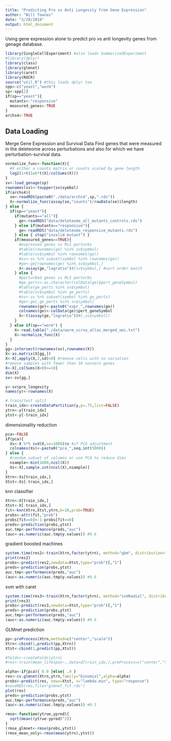 ```yaml
---
title: "Predicting Pro vs Anti Longevity from Gene Expression"
author: "Will Townes"
date: "3/29/2018"
output: html_document
---
```


Using gene expression alone to predict pro vs anti longevity genes from genage database.

```r
library(SingleCellExperiment) #also loads SummarizedExperiment
#library(dplyr)
library(class)
library(glmnet)
library(caret)
library(ROCR)
source("util.R") #this loads dplyr too
spp<-c("yeast","worm")
sp<-spp[2]
if(sp=="yeast"){
  mutants<-"responsive"
  measured_genes<-TRUE
}
archs4<-TRUE
```

## Data Loading

Merge Gene Expression and Survival Data
Find genes that were measured in the deleteome across perturbations and also for which we have perturbation-survival data.

```r
normalize_func<-function(X){
  #X either a counts matrix or counts scaled by gene length
  log2(1+t(1e6*t(X)/colSums(X)))
}
sv<-load_genage(sp)
rownames(sv)<-toupper(sv$symbol)
if(archs4){
  se<-readRDS(paste0("./data/archs4",sp,".rds"))
  X<-normalize_func(assay(se,"counts")/rowData(se)$length)
} else {
  if(sp=="yeast"){
    if(mutants=="all"){
      ge<-readRDS("data/deleteome_all_mutants_controls.rds")
    } else if(mutants=="responsive"){
      ge<-readRDS("data/deleteome_responsive_mutants.rds")
    } else { stop("invalid mutant") }
    if(measured_genes==TRUE){
      #expressed genes vs RLS perturbs
      #table(rownames(ge) %in% sv$symbol)
      #table(sv$symbol %in% rownames(ge))
      #sv<-sv %>% subset(symbol %in% rownames(ge))
      #ge<-ge[rownames(ge) %in% sv$symbol,]
      X<-assay(ge,"logratio")#[sv$symbol,] #sort order match
    } else {
      #perturbed genes vs RLS perturbs
      #ge_perts<-as.character(colData(ge)$pert_geneSymbol)
      #table(ge_perts %in% sv$symbol)
      #table(sv$symbol %in% ge_perts)
      #sv<-sv %>% subset(symbol %in% ge_perts)
      #ge<-ge[,ge_perts %in% sv$symbol]
      rownames(ge)<-paste0("expr_",rownames(ge))
      colnames(ge)<-colData(ge)$pert_geneSymbol
      X<-t(assay(ge,"logratio"))#[,sv$symbol])
    }
  } else if(sp=="worm") {
    X<-read.table("./data/worm_scrna_atlas_merged_umi.txt")
    X<-normalize_func(X)
  }
}
gg<-intersect(rownames(sv),rownames(X))
X<-as.matrix(X[gg,])
X<-X[,apply(X,2,sd)>0] #remove cells with no variation
#remove samples with fewer than 10 nonzero genes
X<-X[,colSums(X>0)>=10]
dim(X)
sv<-sv[gg,]

y<-sv$pro_longevity
names(y)<-rownames(X)

# train/test split
train_idx<-createDataPartition(y,p=.75,list=FALSE)
ytrn<-y[train_idx]
ytst<-y[-train_idx]
```

dimensionality reduction

```r
pca<-FALSE
if(pca){
  Xs<-X %*% svd(X,nv=1000)$v #if PCA adjustment
  colnames(Xs)<-paste0("pca_",seq.int(5000))
} else {
  #random subset of columns or use PCA to reduce dims
  nsample<-min(1000,ncol(X))
  Xs<-X[,sample.int(ncol(X),nsample)]
}
Xtrn<-Xs[train_idx,]
Xtst<-Xs[-train_idx,]
```

knn classifier

```r
Xtrn<-X[train_idx,]
Xtst<-X[-train_idx,]
fit<-knn(Xtrn,Xtst,ytrn,k=10,prob=TRUE)
probs<-attr(fit,"prob")
probs[fit==0]<-1-probs[fit==0]
preds<-prediction(probs,ytst)
auc.tmp<-performance(preds,"auc")
(auc<-as.numeric(auc.tmp@y.values)) #0.6
```

gradient boosted machines

```r
system.time(res2<-train(Xtrn,factor(ytrn), method="gbm", distribution="bernoulli", preProcess=NULL, verbose=FALSE, metric="Kappa", trControl=trainControl("cv",5), tuneGrid=expand.grid(interaction.depth=c(1,2),n.trees=c(800,1600),shrinkage=.005,n.minobsinnode=10)))
print(res2)
probs<-predict(res2,newdata=Xtst,type="prob")[,"1"]
preds<-prediction(probs,ytst)
auc.tmp<-performance(preds,"auc")
(auc<-as.numeric(auc.tmp@y.values)) #0.6
```

svm with caret
```r
system.time(res3<-train(Xtrn,factor(ytrn), method="svmRadial", distribution="bernoulli", preProcess=NULL, verbose=FALSE, metric="Kappa", trControl=trainControl("cv",5),prob.model=TRUE))
print(res3)
probs<-predict(res3,newdata=Xtst,type="prob")[,"1"]
preds<-prediction(probs,ytst)
auc.tmp<-performance(preds,"auc")
(auc<-as.numeric(auc.tmp@y.values)) #0.6
```

GLMnet prediction

```r
pp<-preProcess(Xtrn,method=c("center","scale"))
Xtrn<-cbind(1,predict(pp,Xtrn))
Xtst<-cbind(1,predict(pp,Xtst))

#folds<-createFolds(ytrn)
#res<-train(mean_lifespan~.,data=d[train_idx,],preProcess=c("center","scale"))

alpha<-if(pca){ 0.0 }else{ .9 }
res<-cv.glmnet(Xtrn,ytrn,family="binomial",alpha=alpha)
probs<-predict(res, newx=Xtst, s="lambda.min", type="response")
#saveRDS(res,file="glmnet_fit.rds")
plot(res)
preds<-prediction(probs,ytst)
auc.tmp<-performance(preds,"auc")
(auc<-as.numeric(auc.tmp@y.values)) #0.5
```

```r
rmse<-function(ytrue,ypred){
  sqrt(mean((ytrue-ypred)^2))
}
(rmse_glmnet<-rmse(probs,ytst))
(rmse_mean_only<-rmse(mean(ytrn),ytst))
```


